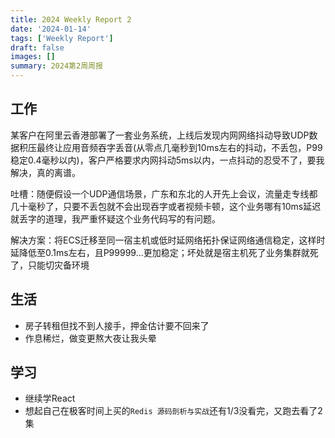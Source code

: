 ```yaml
---
title: 2024 Weekly Report 2
date: '2024-01-14'
tags: ['Weekly Report']
draft: false
images: []
summary: 2024第2周周报
---
```


<TOCInline toc={props.toc}/>

## 工作

某客户在阿里云香港部署了一套业务系统，上线后发现内网网络抖动导致UDP数据积压最终让应用音频吞字丢音(从零点几毫秒到10ms左右的抖动，不丢包，P99稳定0.4毫秒以内)，客户严格要求内网抖动5ms以内，一点抖动的忍受不了，要我解决，真的离谱。

吐槽：随便假设一个UDP通信场景，广东和东北的人开先上会议，流量走专线都几十毫秒了，只要不丢包就不会出现吞字或者视频卡顿，这个业务哪有10ms延迟就丢字的道理，我严重怀疑这个业务代码写的有问题。

解决方案：将ECS迁移至同一宿主机或低时延网络拓扑保证网络通信稳定，这样时延降低至0.1ms左右，且P99999...更加稳定；坏处就是宿主机死了业务集群就死了，只能切灾备环境




## 生活

- 房子转租但找不到人接手，押金估计要不回来了
- 作息稀烂，做变更熬大夜让我头晕


## 学习

- 继续学React
- 想起自己在极客时间上买的`Redis 源码剖析与实战`还有1/3没看完，又跑去看了2集






